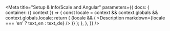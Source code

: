 

<Meta
  title="Setup & Info/Scale and Angular"
  parameters={{
    docs: {
      container: ({ context }) => {
        const locale = context && context.globals && context.globals.locale;
        return (
          <DocsContainer context={context}>
            {locale && (
              <Description markdown={locale === 'en' ? text_en : text_de} />
            )}
          </DocsContainer>
        );
      },
    },
  }}
/>

